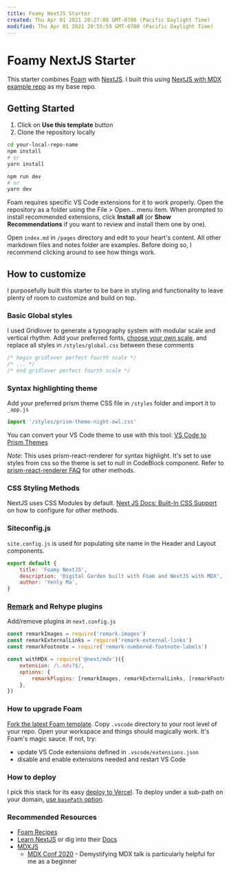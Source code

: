 ```yaml
---
title: Foamy NextJS Starter
created: Thu Apr 01 2021 20:27:08 GMT-0700 (Pacific Daylight Time)
modified: Thu Apr 01 2021 20:55:59 GMT-0700 (Pacific Daylight Time)
---
```


# Foamy NextJS Starter

This starter combines [Foam](https://foambubble.github.io/foam) with [NextJS](https://nextjs.org). I built this using [NextJS with MDX example repo](https://github.com/vercel/next.js/tree/canary/examples/with-mdx) as my base repo.

## Getting Started

1. Click on **Use this template** button
2. Clone the repository locally

```bash
cd your-local-repo-name
npm install
# or
yarn install

npm run dev
# or
yarn dev
```

Foam requires specific VS Code extensions for it to work properly. Open the repository as a folder using the File > Open... menu item. When prompted to install recommended extensions, click **Install all** (or **Show Recommendations** if you want to review and install them one by one).

Open `index.md` in `/pages` directory and edit to your heart's content. All other markdown files and notes folder are examples. Before doing so, I recommend clicking around to see how things work.

## How to customize

I purposefully built this starter to be bare in styling and functionality to leave plenty of room to customize and build on top.

### Basic Global styles

I used Gridlover to generate a typography system with modular scale and vertical rhythm. Add your preferred fonts, [choose your own scale](https://www.gridlover.net/try), and replace all styles in `/styles/global.css` between these comments

```CSS
/* begin gridlover perfect fourth scale */
/* ... */
/* end gridlover perfect fourth scale */
```

### Syntax highlighting theme

Add your preferred prism theme CSS file in `/styles` folder and import it to `_app.js`

```javascript
import '/styles/prism-theme-night-owl.css'
```

You can convert your VS Code theme to use with this tool:
[VS Code to Prism Themes](https://prism.dotenv.dev/)

_Note:_ This uses prism-react-renderer for syntax highlight. It's set to use styles from css so the theme is set to null in CodeBlock component. Refer to [prism-react-renderer FAQ](https://github.com/FormidableLabs/prism-react-renderer#faq) for other methods.

### CSS Styling Methods

NextJS uses CSS Modules by default. [Next JS Docs: Built-In CSS Support](https://nextjs.org/docs/basic-features/built-in-css-support) on how to configure for other methods.

### Siteconfig.js

`site.config.js` is used for populating site name in the Header and Layout components.

```javascript
export default {
	title: 'Foamy NextJS',
	description: 'Digital Garden built with Foam and NextJS with MDX',
	author: 'Yenly Ma',
}
```

### [Remark](https://github.com/remarkjs/remark/blob/main/doc/plugins.md) and Rehype plugins

Add/remove plugins in `next.config.js`

```javascript
const remarkImages = require('remark-images')
const remarkExternalLinks = require('remark-external-links')
const remarkFootnote = require('remark-numbered-footnote-labels')

const withMDX = require('@next/mdx')({
	extension: /\.mdx?$/,
	options: {
		remarkPlugins: [remarkImages, remarkExternalLinks, [remarkFootnotes]],
	},
})
```

### How to upgrade Foam

[Fork the latest Foam template](https://github.com/foambubble/foam-template). Copy `.vscode` directory to your root level of your repo. Open your workspace and things should magically work. It's Foam's magic sauce. If not, try:

- update VS Code extensions defined in `.vscode/extensions.json`
- disable and enable extensions needed and restart VS Code

### How to deploy

I pick this stack for its easy [deploy to Vercel](https://nextjs.org/docs/deployment). To deploy under a sub-path on your domain, [use `basePath` option](https://nextjs.org/docs/api-reference/next.config.js/basepath).

### Recommended Resources

- [Foam Recipes](https://foambubble.github.io/foam/recipes)
- [Learn NextJS](https://nextjs.org/learn/basics/create-nextjs-app) or dig into their [Docs](https://nextjs.org/docs/getting-started)
- [MDXJS](https://mdxjs.com/)
  - [MDX Conf 2020](https://egghead.io/playlists/mdx-conf-3fc2) - Demystifying MDX talk is particularly helpful for me as a beginner
